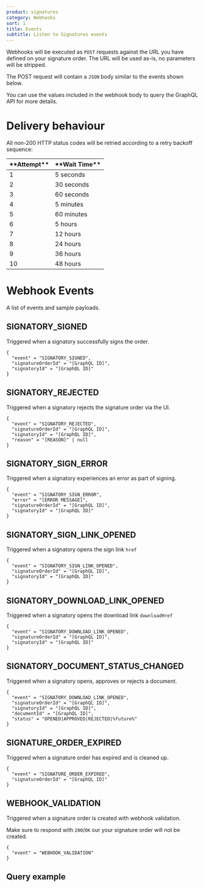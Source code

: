 ```yaml
---
product: signatures
category: Webhooks
sort: 1
title: Events
subtitle: Listen to Signatures events
---
```


Webhooks will be executed as `POST` requests against the URL you have defined on your signature order. The URL will be used as-is, no parameters will be stripped.

The POST request will contain a `JSON` body similar to the events shown below.

You can use the values included in the webhook body to query the GraphQL API for more details.

# Delivery behaviour

All non-200 HTTP status codes will be retried according to a retry backoff sequence:

<table>
    <thead>
        <tr>
            <th>**Attempt**</th>
            <th>**Wait Time**</th>
        </tr>
    </thead>
    <tbody>
        <tr>
            <td>1</td>
            <td>5 seconds</td>
        </tr>
        <tr>
            <td>2</td>
            <td>30 seconds</td>
        </tr>
        <tr>
            <td>3</td>
            <td>60 seconds</td>
        </tr>
        <tr>
            <td>4</td>
            <td>5 minutes</td>
        </tr>
        <tr>
            <td>5</td>
            <td>60 minutes</td>
        </tr>
        <tr>
            <td>6</td>
            <td>5 hours</td>
        </tr>
        <tr>
            <td>7</td>
            <td>12 hours</td>
        </tr>
        <tr>
            <td>8</td>
            <td>24 hours</td>
        </tr>
        <tr>
            <td>9</td>
            <td>36 hours</td>
        </tr>
        <tr>
            <td>10</td>
            <td>48 hours</td>
        </tr>
    </tbody>
</table>

# Webhook Events

A list of events and sample payloads.

## SIGNATORY_SIGNED

Triggered when a signatory successfully signs the order.

```text
{
  "event" = "SIGNATORY_SIGNED",
  "signatureOrderId" = "[GraphQL ID]",
  "signatoryId" = "[GraphQL ID]"
}
```

## SIGNATORY_REJECTED

Triggered when a signatory rejects the signature order via the UI.

```text
{
  "event" = "SIGNATORY_REJECTED",
  "signatureOrderId" = "[GraphQL ID]",
  "signatoryId" = "[GraphQL ID]",
  "reason" = "[REASON]" | null
}
```

## SIGNATORY_SIGN_ERROR

Triggered when a signatory experiences an error as part of signing.

```text
{
  "event" = "SIGNATORY_SIGN_ERROR",
  "error" = "[ERROR MESSAGE]",
  "signatureOrderId" = "[GraphQL ID]",
  "signatoryId" = "[GraphQL ID]"
}
```

## SIGNATORY_SIGN_LINK_OPENED

Triggered when a signatory opens the sign link `href`

```text
{
  "event" = "SIGNATORY_SIGN_LINK_OPENED",
  "signatureOrderId" = "[GraphQL ID]",
  "signatoryId" = "[GraphQL ID]"
}
```

## SIGNATORY_DOWNLOAD_LINK_OPENED

Triggered when a signatory opens the download link `downloadHref`

```text
{
  "event" = "SIGNATORY_DOWNLOAD_LINK_OPENED",
  "signatureOrderId" = "[GraphQL ID]",
  "signatoryId" = "[GraphQL ID]"
}
```

## SIGNATORY_DOCUMENT_STATUS_CHANGED

Triggered when a signatory opens, approves or rejects a document.

```text
{
  "event" = "SIGNATORY_DOWNLOAD_LINK_OPENED",
  "signatureOrderId" = "[GraphQL ID]",
  "signatoryId" = "[GraphQL ID]",
  "documentId" = "[GraphQL ID]",
  "status" = "OPENED|APPROVED|REJECTED|%future%"
}
```

## SIGNATURE_ORDER_EXPIRED

Triggered when a signature order has expired and is cleaned up.

```text
{
  "event" = "SIGNATURE_ORDER_EXPIRED",
  "signatureOrderId" = "[GraphQL ID]"
}
```

## WEBHOOK_VALIDATION

Triggered when a signature order is created with webhook validation.

Make sure to respond with `200`/`OK` our your signature order will not be created.

```text
{
  "event" = "WEBHOOK_VALIDATION"
}
```

## Query example


<CodeBlock text={signatoryWebhookExample.query.trim()} />
